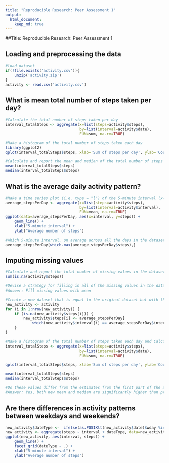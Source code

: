```yaml
---
title: "Reproducible Research: Peer Assessment 1"
output: 
  html_document:
    keep_md: true
---
```

##Title: Reproducible Research: Peer Assessment 1

## Loading and preprocessing the data
```r
#load dataset
if(!file.exists('activity.csv')){
    unzip('activity.zip')
}
activity <- read.csv('activity.csv')
```


## What is mean total number of steps taken per day?

```r
#Calculate the total number of steps taken per day
interval_totalSteps <- aggregate(x=list(steps=activity$steps),
                                 by=list(interval=activity$date), 
                                 FUN=sum, na.rm=TRUE)

#Make a histogram of the total number of steps taken each day
library(ggplot2)
qplot(interval_totalSteps$steps, xlab='Sum of steps per day', ylab='Count', binwidth=500)

#Calculate and report the mean and median of the total number of steps taken per day
mean(interval_totalSteps$steps)
median(interval_totalSteps$steps)
```


## What is the average daily activity pattern?
```r
#Make a time series plot (i.e. type = "l") of the 5-minute interval (x-axis) and the average number of steps taken, averaged across all days (y-axis)
average_stepsPerDay <- aggregate(x=list(steps=activity$steps),
                                 by=list(interval=activity$interval),
                                 FUN=mean, na.rm=TRUE)
ggplot(data=average_stepsPerDay, aes(x=interval, y=steps)) +
    geom_line() +
    xlab("5-minute interval") +
    ylab("Average number of steps")

#Which 5-minute interval, on average across all the days in the dataset, contains the maximum number of steps?
average_stepsPerDay[which.max(average_stepsPerDay$steps),]

```

## Imputing missing values
```r
#Calculate and report the total number of missing values in the dataset
sum(is.na(activity$steps))

#Devise a strategy for filling in all of the missing values in the dataset
#Answer: Fill missing values with mean

#Create a new dataset that is equal to the original dataset but with the missing data filled in
new_activity <- activity
for (i in 1:nrow(new_activity)) {
    if (is.na(new_activity$steps[i])) {
        new_activity$steps[i] <- average_stepsPerDay[
            which(new_activity$interval[i] == average_stepsPerDay$interval), ]$steps
    }
}

#Make a histogram of the total number of steps taken each day and Calculate and report the mean and median total number of steps taken per day.
interval_totalSteps <- aggregate(x=list(steps=activity$steps),
                                 by=list(interval=activity$date),
                                 FUN=sum, na.rm=TRUE)

qplot(interval_totalSteps$steps, xlab='Sum of steps per day', ylab='Count', binwidth=500)

mean(interval_totalSteps$steps)
median(interval_totalSteps$steps)

#Do these values differ from the estimates from the first part of the assignment? What is the impact of inputting missing data on the estimates of the total daily number of steps?
#Answer: Yes, both new mean and median are significantly higher than previous. Inputting missing data drives up the nominal values by replacing 0s (NAs).
```


## Are there differences in activity patterns between weekdays and weekends?
```r
new_activity$dateType <-  ifelse(as.POSIXlt(new_activity$date)$wday %in% c(0,6), 'weekend', 'weekday')
new_activity <- aggregate(steps ~ interval + dateType, data=new_activity, mean)
ggplot(new_activity, aes(interval, steps)) + 
    geom_line() + 
    facet_grid(dateType ~ .) +
    xlab("5-minute interval") + 
    ylab("Average number of steps")
```